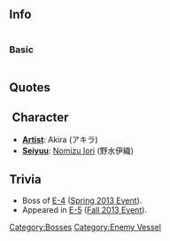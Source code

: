 ==Info==
<div style="display: inline-block;">
===Basic===
{{EnemyShipInfoKai|Anchorage Princess/|los=auto|los_max=auto|evasion=auto|evasion_max=auto|asw=auto|asw_max=auto}}
</div>

{{EnemyShipCategoriesKai|Anchorage Princess/}}
==Quotes==
{{Abyssquote
| 開幕前=オノレ…イマイマシイカンムスドモメ…
| EN1=You bastards...you ship girls really do annoy me...
| Note1=(done in a demeaning manner)
| 砲撃=シズメ…

or

コノサキヘハ…トオサンゾ…

or

イマイチド…ミナゾコニカエルガイイワ…
| EN0=Sink...

or

You shall...not pass...

or

You had better return to the bottom again...
| Note0=
| 被弾=ワタシハ…ホロビンゾ…<br/>
イマイマシイ…<br>グッ…
| EN2=I will not... be destroyed...<br>
Annoying...<br>Gh!...
| Note2=
| 昼戦終了時=ワタシモ…モドレルノカ…アオイウミノウエニ…
| EN3=I...will return back...To above the blue sea...
| Note3=
|Clip1 = {{Audio|file=Anchorage_Hime_Intro.ogg}}|Clip0 = {{Audio|file=Anchorage_Attack_1.ogg}}<br/>{{Audio|file=Anchorage_Attack_2.ogg}}<br/>{{Audio|file=Anchorage_Hime_Attack.ogg}}|Clip2 = {{Audio|file=Anchorage_Hime_Damaged.ogg}}<br/>{{Audio|file=Anchorage_Oni_Damaged.ogg}}<br/>{{Audio|file=Anchorage_Damaged.ogg}}|Clip3 = {{Audio|file=Anchorage_Hime_Sunk.ogg}}}}
== Character ==
* '''[[Glossary#List of Vessels by Artist|Artist]]''': Akira (アキラ)
* '''[[Glossary#List of Vessels by Japanese Voice Actresses|Seiyuu]]''': [http://myanimelist.net/people/8956/Iori_Nomizu Nomizu Iori] (野水伊織)
==Trivia==
* Boss of [[Spring_2013_Event#E-4_-_.E6.95.B5.E6.B3.8A.E5.9C.B0.E5.BC.B7.E8.A5.B2.EF.BC.81Enemy_Anchorage_Assault.21|E-4]] ([[Spring 2013 Event]]).
* Appeared in [[Fall_2013_Event#E-5_-_.E3.82.B5.E3.83.BC.E3.83.A2.E3.83.B3.E6.B5.B7.E5.9F.9F.E6.9C.80.E6.B7.B1.E9.83.A8_.28Ironbottom_Sound.2C_Final_Stage.29|E-5]] ([[Fall 2013 Event]]).

{{Enemyshiplist}}
[[Category:Bosses]]
[[Category:Enemy Vessel]]
